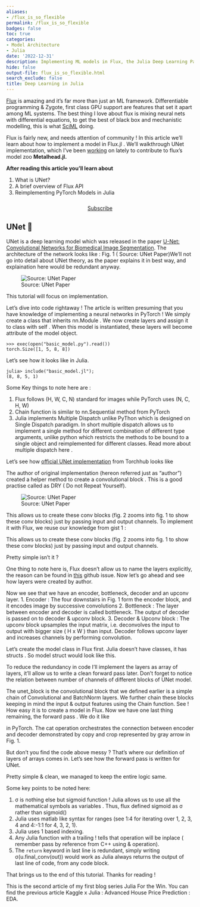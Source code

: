 ```yaml
---
aliases:
- /flux_is_so_flexible
permalink: /flux_is_so_flexible
badges: false
toc: true
categories:
- Model Architecture
- Julia
date: '2022-12-31'
description: Implementing ML models in Flux, the Julia Deep Learning Package!
hide: false
output-file: flux_is_so_flexible.html
search_exclude: false
title: Deep Learning in Julia
---
```




[Flux](https://fluxml.ai/) is amazing and it's far more than just an ML framework. Differentiable programming & Zygote, first class GPU support are features that set it apart among ML systems. The best thing I love about flux is mixing neural nets with differential equations, to get the best of black box and mechanistic modelling, this is what [SciML](https://sciml.ai/) doing.

Flux is fairly new, and needs attention of community ! In this article we'll learn about how to implement a model in Flux.jl . We'll walkthrough UNet implementation, which I've been [working](https://github.com/shivance/Metalhead.jl/blob/ba54cf0219cc247a732c1710925a4eef7a2c70c7/src/convnets/unet.jl) on lately to contribute to flux's model zoo **Metalhead.jl.**


**After reading this article you'll learn about**

1. What is UNet?
2. A brief overview of Flux API
3. Reimplementing PyTorch Models in Julia

<div style="text-align: center; margin-top: 25px; margin-bottom: 25px;">
  <a href="https://fullstackagents.substack.com" class="btn btn-primary" target="_blank" title="Subscribe">
    Subscribe
  </a>
</div>

## UNet 🥅

UNet is a deep learning model which was released in the paper [U-Net: Convolutional Networks for Biomedical Image Segmentation](https://arxiv.org/pdf/1505.04597v1). The architecture of the network looks like :
Fig. 1 ( Source: UNet Paper)We'll not go into detail about UNet theory, as the paper explains it in best way, and explaination here would be redundant anyway.

![Source: UNet Paper](assets/flux_is_flexible/unet_full.png)

This tutorial will focus on implementation.

Let's dive into code rightaway ! The article is written presuming that you have knowledge of implementing a neural networks in PyTorch ! We simply create a class that inherits nn.Module . We now create layers and assign it to class with self . When this model is instantiated, these layers will become attribute of the model object.

<script src="https://gist.github.com/kanpuriyanawab/c66010357e03ddcd21862c633162efb9.js"></script>

```
>>> exec(open("basic_model.py").read())
torch.Size([1, 5, 8, 8])
```


Let's see how it looks like in Julia.

<script src="https://gist.github.com/kanpuriyanawab/e0e278c4fcdd26ef998a2393b9e4bb9d.js"></script>

```
julia> include("basic_model.jl");
(8, 8, 5, 1)
```

Some Key things to note here are :

1. Flux follows (H, W, C, N) standard for images while PyTorch uses (N, C, H, W)
2. Chain function is similar to nn.Sequential method from PyTorch
3. Julia implements Multiple Dispatch unlike PyThon which is designed on Single Dispatch paradigm. In short multiple dispatch allows us to implement a single method for different combination of different type arguments, unlike python which restricts the methods to be bound to a single object and reimplemented for different classes. Read more about multiple dispatch here .

Let's see how [official UNet implementation](https://medium.com/r/?url=https%3A%2F%2Fgithub.com%2Fmateuszbuda%2Fbrain-segmentation-pytorch%2Fblob%2Fd45f8908ab2f0246ba204c702a6161c9eb25f902%2Funet.py%23L1) from Torchhub looks like

The author of original implementation (hereon referred just as "author") created a helper method to create a convolutional block . This is a good practise called as DRY ( Do not Repeat Yourself).

![Source: UNet Paper](assets/flux_is_flexible/unet.png)

This allows us to create these conv blocks (fig. 2 zooms into fig. 1 to show these conv blocks) just by passing input and output channels.
To implement it with Flux, we reuse our knowledge from gist 1 :

<script src="https://gist.github.com/kanpuriyanawab/6b63cf078466fda41cc5912b36ded6b2.js"></script>

This allows us to create these conv blocks (fig. 2 zooms into fig. 1 to show these conv blocks) just by passing input and output channels.

Pretty simple isn't it ?

One thing to note here is, Flux doesn't allow us to name the layers explicitly, the reason can be found in [this](https://github.com/FluxML/Flux.jl/issues/2142) github issue. Now let's go ahead and see how layers were created by author.

Now we see that we have an encoder, bottleneck, decoder and an upconv layer.
1. Encoder : The four downstairs in Fig. 1 form the encoder block, and it encodes image by successive convolutions
2. Bottleneck : The layer between encoder and decoder is called bottleneck. The output of decoder is passed on to decoder & upconv block.
3. Decoder & Upconv block : The upconv block upsamples the input matrix, i.e. deconvolves the input to output with bigger size ( H x W ) than input. Decoder follows upconv layer and increases channels by performing convolution.



Let's create the model class in Flux first. Julia doesn't have classes, it has structs . So model struct would look like this.

<script src="https://gist.github.com/kanpuriyanawab/8e5eb8ed5722f6a574ae90558b5ab42e.js"></script>

To reduce the redundancy in code I'll implement the layers as array of layers, it'll allow us to write a clean forward pass later.
Don't forget to notice the relation between number of channels of different blocks of UNet model.

The unet_block is the convolutional block that we defined earlier is a simple chain of Convolutional and BatchNorm layers. We further chain these blocks keeping in mind the input & output features using the Chain function. See ! How easy it is to create a model in Flux.
Now we have one last thing remaining, the forward pass . We do it like 

<script src="https://gist.github.com/kanpuriyanawab/4771bb348755b488597b461ab9868aa5.js"></script>

in PyTorch. The cat operation orchestrates the connection between encoder and decoder demonstrated by copy and crop represented by gray arrow in Fig. 1.

But don't you find the code above messy ? That's where our definition of layers of arrays comes in. Let's see how the forward pass is written for UNet.

<script src="https://gist.github.com/kanpuriyanawab/9e3c6b8ee5cf77c3e29ec62e71ea49fc.js"></script>

Pretty simple & clean, we managed to keep the entire logic same.

Some key points to be noted here:

1. σ is nothing else but sigmoid function ! Julia allows us to use all the mathematical symbols as variables . Thus, flux defined sigmoid as σ rather than sigmoid()
2. Julia uses matlab like syntax for ranges (see 1:4 for iterating over 1, 2, 3, 4 and 4:-1:1 for 4, 3, 2, 1).
3. Julia uses 1 based indexing.
4. Any Julia function with a trailing ! tells that operation will be inplace ( remember pass by reference from C++ using & operation).
5. The `return` keyword in last line is redundant, simply writing σ(u.final_conv(out)) would work as Julia always returns the output of last line of code, from any code block.

That brings us to the end of this tutorial. Thanks for reading !

This is the second article of my first blog series Julia For the Win. You can find the previous article Kaggle x Julia : Advanced House Price Prediction : EDA.